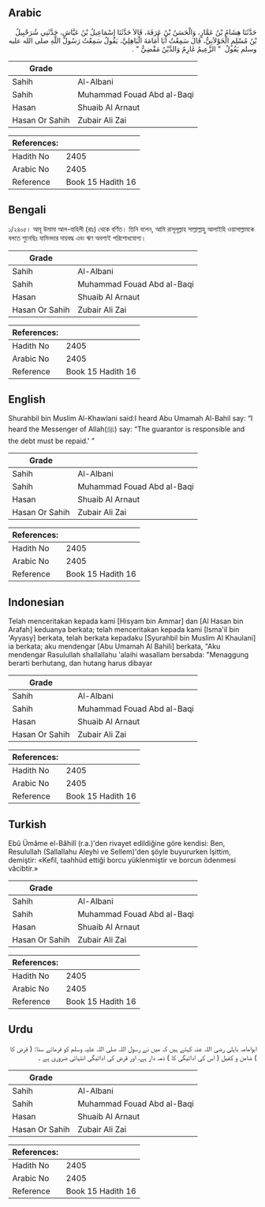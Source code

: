 ## Arabic


<div dir="rtl" lang="ar" style={{fontSize:'larger',backgroundColor:'#f8f9fa',padding:20}}>
حَدَّثَنَا هِشَامُ بْنُ عَمَّارٍ، وَالْحَسَنُ بْنُ عَرَفَةَ، قَالاَ حَدَّثَنَا إِسْمَاعِيلُ بْنُ عَيَّاشٍ، حَدَّثَنِي شُرَحْبِيلُ بْنُ مُسْلِمٍ الْخَوْلاَنِيُّ، قَالَ سَمِعْتُ أَبَا أُمَامَةَ الْبَاهِلِيَّ، يَقُولُ سَمِعْتُ رَسُولَ اللَّهِ صلى الله عليه وسلم يَقُولُ ‏ "‏ الزَّعِيمُ غَارِمٌ وَالدَّيْنُ مَقْضِيٌّ ‏"‏ ‏.‏
</div>
<div style={{backgroundColor:'#f8f9fa',padding:20, marginBottom: 10}}><table> <thead> <tr> <th>Grade</th> <th></th> </tr> </thead> <tbody> <tr><td>Sahih</td><td>Al-Albani</td></tr><tr><td>Sahih</td><td>Muhammad Fouad Abd al-Baqi</td></tr><tr><td>Hasan</td><td>Shuaib Al Arnaut</td></tr><tr><td>Hasan Or Sahih</td><td>Zubair Ali Zai</td></tr></tbody></table><table> <thead> <tr> <th>References:</th> <th></th> </tr> </thead> <tbody><tr><td>Hadith No</td><td>2405</td></tr><tr><td>Arabic No</td><td>2405</td></tr><tr><td>Reference</td><td>Book 15 Hadith 16</td></tr></tbody></table></div>

## Bengali


<div dir="ltr" lang="bn" style={{fontSize:'larger',backgroundColor:'#f8f9fa',padding:20}}>
১/২৪০৫। আবূ উমামা আল-বাহিলী (রাঃ) থেকে বর্ণিত। তিনি বলেন, আমি রাসূলূল্লাহ সাল্লাল্লাহু আলাইহি ওয়াসাল্লামকে বলতে শুনেছিঃ যামিনদার দায়বদ্ধ এবং ঋণ অবশ্যই পরিশোধযোগ্য।
</div>
<div style={{backgroundColor:'#f8f9fa',padding:20, marginBottom: 10}}><table> <thead> <tr> <th>Grade</th> <th></th> </tr> </thead> <tbody> <tr><td>Sahih</td><td>Al-Albani</td></tr><tr><td>Sahih</td><td>Muhammad Fouad Abd al-Baqi</td></tr><tr><td>Hasan</td><td>Shuaib Al Arnaut</td></tr><tr><td>Hasan Or Sahih</td><td>Zubair Ali Zai</td></tr></tbody></table><table> <thead> <tr> <th>References:</th> <th></th> </tr> </thead> <tbody><tr><td>Hadith No</td><td>2405</td></tr><tr><td>Arabic No</td><td>2405</td></tr><tr><td>Reference</td><td>Book 15 Hadith 16</td></tr></tbody></table></div>

## English


<div dir="ltr" lang="en" style={{fontSize:'larger',backgroundColor:'#f8f9fa',padding:20}}>
Shurahbil bin Muslim Al-Khawlani said:I heard Abu Umamah Al-Bahil say: “I heard the Messenger of Allah(ﷺ) say: “The guarantor is responsible and the debt must be repaid.' ”
</div>
<div style={{backgroundColor:'#f8f9fa',padding:20, marginBottom: 10}}><table> <thead> <tr> <th>Grade</th> <th></th> </tr> </thead> <tbody> <tr><td>Sahih</td><td>Al-Albani</td></tr><tr><td>Sahih</td><td>Muhammad Fouad Abd al-Baqi</td></tr><tr><td>Hasan</td><td>Shuaib Al Arnaut</td></tr><tr><td>Hasan Or Sahih</td><td>Zubair Ali Zai</td></tr></tbody></table><table> <thead> <tr> <th>References:</th> <th></th> </tr> </thead> <tbody><tr><td>Hadith No</td><td>2405</td></tr><tr><td>Arabic No</td><td>2405</td></tr><tr><td>Reference</td><td>Book 15 Hadith 16</td></tr></tbody></table></div>

## Indonesian


<div dir="ltr" lang="id" style={{fontSize:'larger',backgroundColor:'#f8f9fa',padding:20}}>
Telah menceritakan kepada kami [Hisyam bin Ammar] dan [Al Hasan bin Arafah] keduanya berkata; telah menceritakan kepada kami [Isma'il bin 'Ayyasy] berkata, telah berkata kepadaku [Syurahbil bin Muslim Al Khaulani] ia berkata; aku mendengar [Abu Umamah Al Bahili] berkata, "Aku mendengar Rasulullah shallallahu 'alaihi wasallam bersabda: "Menaggung berarti berhutang, dan hutang harus dibayar
</div>
<div style={{backgroundColor:'#f8f9fa',padding:20, marginBottom: 10}}><table> <thead> <tr> <th>Grade</th> <th></th> </tr> </thead> <tbody> <tr><td>Sahih</td><td>Al-Albani</td></tr><tr><td>Sahih</td><td>Muhammad Fouad Abd al-Baqi</td></tr><tr><td>Hasan</td><td>Shuaib Al Arnaut</td></tr><tr><td>Hasan Or Sahih</td><td>Zubair Ali Zai</td></tr></tbody></table><table> <thead> <tr> <th>References:</th> <th></th> </tr> </thead> <tbody><tr><td>Hadith No</td><td>2405</td></tr><tr><td>Arabic No</td><td>2405</td></tr><tr><td>Reference</td><td>Book 15 Hadith 16</td></tr></tbody></table></div>

## Turkish


<div dir="ltr" lang="tr" style={{fontSize:'larger',backgroundColor:'#f8f9fa',padding:20}}>
Ebû Ümâme el-Bâhilî (r.a.)'den rivayet edildiğine göre kendisi: Ben, Resulullah (Sallallahu Aleyhi ve Sellem)'den şöyle buyururken İşittim, demiştir: «Kefil, taahhüd ettiği borcu yüklenmiştir ve borcun ödenmesi vâcibtir.»
</div>
<div style={{backgroundColor:'#f8f9fa',padding:20, marginBottom: 10}}><table> <thead> <tr> <th>Grade</th> <th></th> </tr> </thead> <tbody> <tr><td>Sahih</td><td>Al-Albani</td></tr><tr><td>Sahih</td><td>Muhammad Fouad Abd al-Baqi</td></tr><tr><td>Hasan</td><td>Shuaib Al Arnaut</td></tr><tr><td>Hasan Or Sahih</td><td>Zubair Ali Zai</td></tr></tbody></table><table> <thead> <tr> <th>References:</th> <th></th> </tr> </thead> <tbody><tr><td>Hadith No</td><td>2405</td></tr><tr><td>Arabic No</td><td>2405</td></tr><tr><td>Reference</td><td>Book 15 Hadith 16</td></tr></tbody></table></div>

## Urdu


<div dir="rtl" lang="ur" style={{fontSize:'larger',backgroundColor:'#f8f9fa',padding:20}}>
ابوامامہ باہلی رضی اللہ عنہ کہتے ہیں کہ میں نے رسول اللہ صلی اللہ علیہ وسلم کو فرماتے سنا: ( قرض کا ) ضامن و کفیل ( اس کی ادائیگی کا ) ذمہ دار ہے، اور قرض کی ادائیگی انتہائی ضروری ہے ۔
</div>
<div style={{backgroundColor:'#f8f9fa',padding:20, marginBottom: 10}}><table> <thead> <tr> <th>Grade</th> <th></th> </tr> </thead> <tbody> <tr><td>Sahih</td><td>Al-Albani</td></tr><tr><td>Sahih</td><td>Muhammad Fouad Abd al-Baqi</td></tr><tr><td>Hasan</td><td>Shuaib Al Arnaut</td></tr><tr><td>Hasan Or Sahih</td><td>Zubair Ali Zai</td></tr></tbody></table><table> <thead> <tr> <th>References:</th> <th></th> </tr> </thead> <tbody><tr><td>Hadith No</td><td>2405</td></tr><tr><td>Arabic No</td><td>2405</td></tr><tr><td>Reference</td><td>Book 15 Hadith 16</td></tr></tbody></table></div>